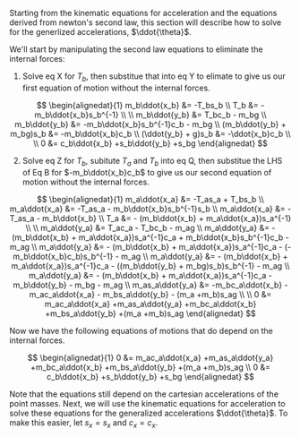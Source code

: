 Starting from the kinematic equations for acceleration and the equations derived
from newton's second law, this section will describe how to solve for the
generlized accelerations, $\ddot{\theta}$.

We'll start by manipulating the second law equations to eliminate the
internal forces:

1. Solve eq X for $T_b$, then substitue that into eq Y to elimate to give us our
first equation of motion without the internal forces. 

  $$
  \begin{alignedat}{1}
  m_b\ddot{x_b} &= -T_bs_b \\
  T_b &= -m_b\ddot{x_b}s_b^{-1} \\
  \\
  m_b\ddot{y_b} &= T_bc_b - m_bg \\
  m_b\ddot{y_b} &= -m_b\ddot{x_b}s_b^{-1}c_b - m_bg \\
  (m_b\ddot{y_b} + m_bg)s_b &= -m_b\ddot{x_b}c_b \\
  (\ddot{y_b} + g)s_b &= -\ddot{x_b}c_b \\
  \\
  0 &= c_b\ddot{x_b} +s_b\ddot{y_b} +s_bg
  \end{alignedat}
  $$


2. Solve eq Z for $T_b$, subitute $T_a$ and $T_b$ into eq Q, then substitue the
LHS of Eq B for $-m_b\ddot{x_b}c_b$ to give us our
second equation of motion without the internal forces.

  $$
  \begin{alignedat}{1}
  m_a\ddot{x_a} &= -T_as_a + T_bs_b \\
  m_a\ddot{x_a} &= -T_as_a - m_b\ddot{x_b}s_b^{-1}s_b \\
  m_a\ddot{x_a} &= -T_as_a - m_b\ddot{x_b} \\
  T_a &=  - (m_b\ddot{x_b} + m_a\ddot{x_a})s_a^{-1} \\
  \\
  m_a\ddot{y_a} &= T_ac_a - T_bc_b - m_ag \\
  m_a\ddot{y_a} &= - (m_b\ddot{x_b} + m_a\ddot{x_a})s_a^{-1}c_a + m_b\ddot{x_b}s_b^{-1}c_b - m_ag \\
  m_a\ddot{y_a} &= - (m_b\ddot{x_b} + m_a\ddot{x_a})s_a^{-1}c_a - (-m_b\ddot{x_b}c_b)s_b^{-1} - m_ag \\
  m_a\ddot{y_a} &= - (m_b\ddot{x_b} + m_a\ddot{x_a})s_a^{-1}c_a - ((m_b\ddot{y_b} + m_bg)s_b)s_b^{-1} - m_ag \\
  m_a\ddot{y_a} &= - (m_b\ddot{x_b} + m_a\ddot{x_a})s_a^{-1}c_a - m_b\ddot{y_b} - m_bg - m_ag \\
  m_as_a\ddot{y_a} &= -m_bc_a\ddot{x_b} - m_ac_a\ddot{x_a} - m_bs_a\ddot{y_b} - (m_a +m_b)s_ag \\
  \\
  0 &= m_ac_a\ddot{x_a} +m_as_a\ddot{y_a} +m_bc_a\ddot{x_b} +m_bs_a\ddot{y_b} +(m_a +m_b)s_ag
  \end{alignedat}
  $$


Now we have the following equations of motions that do depend on the internal forces.

$$
\begin{alignedat}{1}
0 &= m_ac_a\ddot{x_a} +m_as_a\ddot{y_a} +m_bc_a\ddot{x_b} +m_bs_a\ddot{y_b} +(m_a +m_b)s_ag \\
0 &= c_b\ddot{x_b} +s_b\ddot{y_b} +s_bg
\end{alignedat}
$$

Note that the equations still depend on the cartesian accelerations of the point
masses. Next, we will use the kinematic equations for acceleration to solve
these equations for the generalized accelerations $\ddot{\theta}$. To make this easier, let
$s_x=s_x$ and $c_x=c_x$.